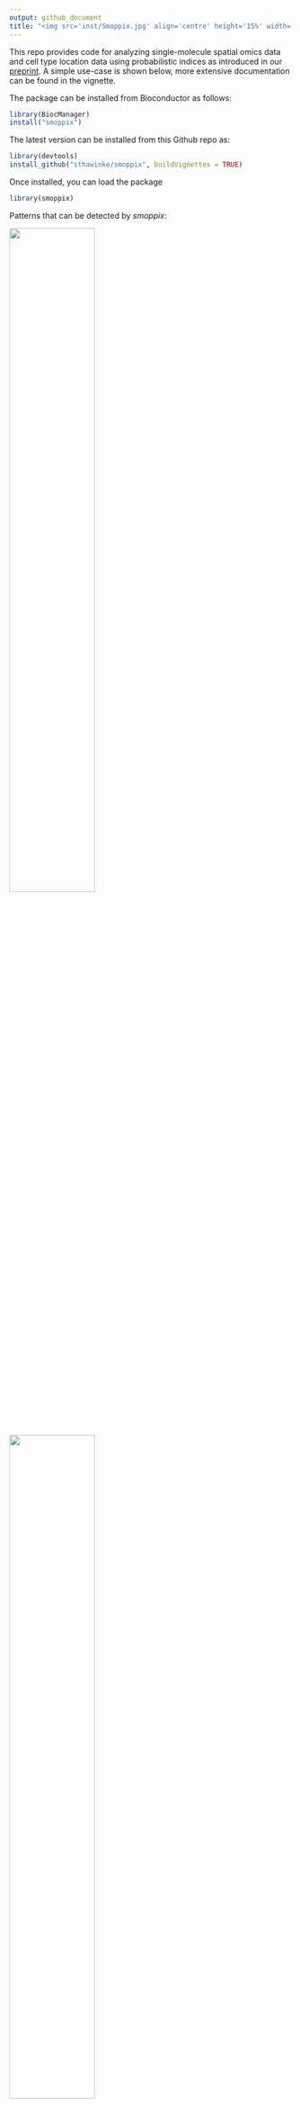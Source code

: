 ```yaml
---
output: github_document
title: "<img src='inst/Smoppix.jpg' align='centre' height='15%' width='15%'/>SMOPPIX: Single-MOlecule sPatial omics data analysed using the Probabilistic IndeX"
---
```


This repo provides code for analyzing single-molecule spatial omics data and cell type location data using probabilistic indices as introduced in our [preprint](https://doi.org/10.1101/2025.05.20.654270). A simple use-case is shown below, more extensive documentation can be found in the vignette.

The package can be installed from Bioconductor as follows:

```r
library(BiocManager)
install("smoppix")
```

The latest version can be installed from this Github repo as:

```r
library(devtools)
install_github("sthawinke/smoppix", buildVignettes = TRUE)
```

Once installed, you can load the package

```r
library(smoppix)
```

Patterns that can be detected by _smoppix_:

<img src='inst/CSR.jpg' align='centre' height='55%' width='55%'/>
<img src='inst/CSRbi.jpg' align='centre' height='55%' width='55%'/>

For illustration, we now load an example dataset, contained in the package. It is in table format, so we first convert it to a _spatstat_ hyperframe. 

```r
data(Yang)
hypYang <- buildHyperFrame(Yang,
    coordVars = c("x", "y"),
    imageVars = c("day", "root", "section")
)
```

The number of unique images found is printed, make sure that this is what you expected. Now to make completely sure the software has understood us, we make an exploratory plot:

```r
plotExplore(hypYang)
```

As an example analysis, we estimate the univariate nearest neighbour probabilistic index as a measure of aggregation (clustering):

```r
nnObj <- estPis(hypYang, pis = "nn", null = "background", verbose = FALSE)
```

We add a variance weighting function to prepare for analysis and plot it:

```r
nnObj <- addWeightFunction(nnObj, designVars = c("day", "root"))
plotWf(nnObj, pi = "nn")
```

As expected, the weight allotted to the point pattern increases with the number of molecules in it: denser patterns provide more precise estimates of localization patterns.

Next is the inference step: we fit linear mixed models, and show the most significant results:

```r
allModsNN <- fitLMMs(nnObj, fixedVars = "day", randomVars = "root")
head(getResults(allModsNN, "nn", "Intercept"))
```

Let's make it visual and plot the most significantly aggregated transcripts:

```r
plotTopResults(hypYang, allModsNN, pi = "nn")
```

Finally write the results to a spreadsheet:

```r
writeToXlsx(allModsNN, file = "myfile.xlsx")
```

A more extensive description of the _smoppix_ functionality can be found in the vignette, which can be accessed by calling

```r
browseVignettes("smoppix")
```

A schematic representation of the _smoppix_ pipeline is shown below:

<img src='inst/tikzPic.jpg' align='centre' height='100%' width='100%'/>